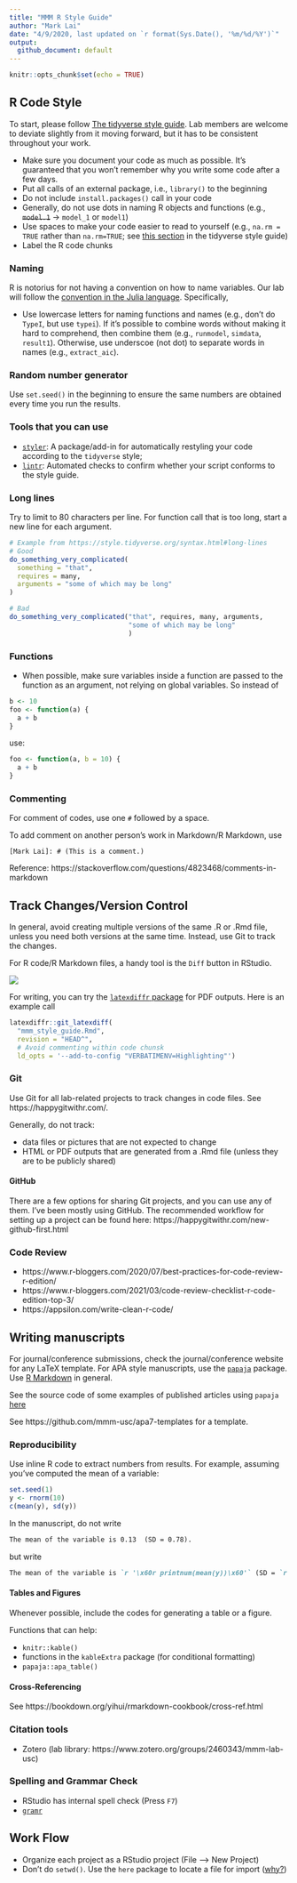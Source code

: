 ```yaml
---
title: "MMM R Style Guide"
author: "Mark Lai"
date: "4/9/2020, last updated on `r format(Sys.Date(), '%m/%d/%Y')`"
output: 
  github_document: default
---
```


```r
knitr::opts_chunk$set(echo = TRUE)
```

## R Code Style

To start, please follow [The tidyverse style guide](https://style.tidyverse.org/). Lab members are welcome to deviate slightly from it moving forward, but it has to be consistent throughout your work. 

- Make sure you document your code as much as possible. It's guaranteed that you won't remember why you write some code after a few days. 
- Put all calls of an external package, i.e., `library()` to the beginning
- Do not include `install.packages()` call in your code
- Generally, do not use dots in naming R objects and functions (e.g., ~~`model.1`~~ &rarr; `model_1` or `model1`)
- Use spaces to make your code easier to read to yourself (e.g., `na.rm = TRUE` rather than `na.rm=TRUE`; see [this section](https://style.tidyverse.org/syntax.html#spacing) in the tidyverse style guide)
- Label the R code chunks

### Naming

R is notorius for not having a convention on how to name variables. Our lab will follow the [convention in the Julia language](https://docs.julialang.org/en/v1/manual/style-guide/#Use-naming-conventions-consistent-with-Julia-base/). Specifically, 

- Use lowercase letters for naming functions and names (e.g., don't do `TypeI`, but use `typei`). If it's possible to combine words without making it hard to comprehend, then combine them (e.g., `runmodel`, `simdata`, `result1`). Otherwise, use underscoe (not dot) to separate words in names (e.g., `extract_aic`). 

### Random number generator

Use `set.seed()` in the beginning to ensure the same numbers are obtained every time you run the results. 

### Tools that you can use

- [`styler`](https://style.tidyverse.org/): A package/add-in for automatically restyling your code according to the `tidyverse` style; 
- [`lintr`](https://github.com/jimhester/lintr): Automated checks to confirm whether your script conforms to the style guide. 

### Long lines

Try to limit to 80 characters per line. For function call that is too long, start a new line for each argument. 

```r
# Example from https://style.tidyverse.org/syntax.html#long-lines
# Good
do_something_very_complicated(
  something = "that",
  requires = many,
  arguments = "some of which may be long"
)

# Bad
do_something_very_complicated("that", requires, many, arguments,
                              "some of which may be long"
                              )
```


### Functions

- When possible, make sure variables inside a function are passed to the function as an argument, not relying on global variables. So instead of 

```r
b <- 10
foo <- function(a) {
  a + b
}
```

use:

```r
foo <- function(a, b = 10) {
  a + b
}
```

### Commenting

For comment of codes, use one `#` followed by a space.

To add comment on another person's work in Markdown/R Markdown, use

```
[Mark Lai]: # (This is a comment.)
```

Reference: https://stackoverflow.com/questions/4823468/comments-in-markdown

## Track Changes/Version Control

In general, avoid creating multiple versions of the same .R or .Rmd file, unless you need both versions at the same time. Instead, use Git to track the changes.

For R code/R Markdown files, a handy tool is the `Diff` button in RStudio.

![](Git-Difff.png)

For writing, you can try the [`latexdiffr` package](https://cran.r-project.org/web/packages/latexdiffr/) for PDF outputs. Here is an example call

```r
latexdiffr::git_latexdiff(
  "mmm_style_guide.Rmd", 
  revision = "HEAD^",
  # Avoid commenting within code chunsk
  ld_opts = '--add-to-config "VERBATIMENV=Highlighting"')
```

### Git

Use Git for all lab-related projects to track changes in code files. See https://happygitwithr.com/. 

Generally, do not track:

- data files or pictures that are not expected to change
- HTML or PDF outputs that are generated from a .Rmd file (unless they are to be publicly shared)

#### GitHub

There are a few options for sharing Git projects, and you can use any of them. I've been mostly using GitHub. The recommended workflow for setting up a project can be found here: https://happygitwithr.com/new-github-first.html

### Code Review

- https://www.r-bloggers.com/2020/07/best-practices-for-code-review-r-edition/
- https://www.r-bloggers.com/2021/03/code-review-checklist-r-code-edition-top-3/
- https://appsilon.com/write-clean-r-code/

## Writing manuscripts

For journal/conference submissions, check the journal/conference website for any LaTeX template. For APA style manuscripts, use the [`papaja`](https://crsh.github.io/papaja_man/) package. Use [R Markdown](https://rmarkdown.rstudio.com/) in general. 

See the source code of some examples of published articles using `papaja` [here](https://crsh.github.io/papaja_man/published-manuscripts.html)

See https://github.com/mmm-usc/apa7-templates for a template.

### Reproducibility

Use inline R code to extract numbers from results. For example, assuming you've computed the mean of a variable:

```r
set.seed(1)
y <- rnorm(10)
c(mean(y), sd(y))
```

In the manuscript, do not write

````markdown
The mean of the variable is 0.13  (SD = 0.78).
````

but write 

````markdown
The mean of the variable is `r '\x60r printnum(mean(y))\x60'` (SD = `r '\x60r printnum(sd(y))\x60'`).
````

#### Tables and Figures

Whenever possible, include the codes for generating a table or a figure. 

Functions that can help:

- `knitr::kable()`
- functions in the `kableExtra` package (for conditional formatting)
- `papaja::apa_table()`

#### Cross-Referencing

See https://bookdown.org/yihui/rmarkdown-cookbook/cross-ref.html

### Citation tools

- Zotero (lab library: https://www.zotero.org/groups/2460343/mmm-lab-usc)

### Spelling and Grammar Check

- RStudio has internal spell check (Press `F7`)
- [`gramr`](https://github.com/ropenscilabs/gramr)

## Work Flow

- Organize each project as a RStudio project (File --> New Project)
- Don't do `setwd()`. Use the `here` package to locate a file for import ([why?](https://github.com/jennybc/here_here))

<!-- ## Posters, CVs -->

<!-- Check out the interesting [`pagedown`](https://github.com/rstudio/pagedown) package -->


